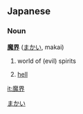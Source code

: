 ==Japanese==

===Noun===
'''[[魔]][[界]]''' ([[まかい]], makai)

# {{literally|lang=ja}} world of (evil) spirits
# [[hell]]

[[Category:Japanese nouns|まかい]]

[[it:魔界]]